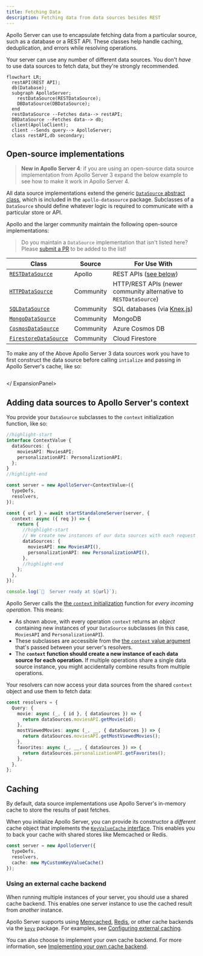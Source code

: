 ```yaml
---
title: Fetching Data
description: Fetching data from data sources besides REST
---
```


<!--  (TODO) this whole article!
MOVE THIS to separate article:

3. RESTDS has a response cache that provides caching when fetching from rest
  - in the past uses the AS cache
  - these other data sources provide a wrapper cache
    - EX: pass SQL DB connection and pass to data source class with wrapper functions
      - or could pass that connect DIRECTLY in context
    - Data sources can provide structured way to use DB
  - Build a *wrapper* around a data source (no extends) constructor is DB connection (i.e., 'getUser, getUsers')
    - would still build a new data source per request depends on what your data source requires
        - default: if your data source requires the req and response object then will need to construct per request OR access cache
          - Add callout saying this might be the scenario:
            - if DB only needs DB connection and query info then
            - only create one DB class then pass into context
 -->

Apollo Server can use to encapsulate fetching data from a particular source, such as a database or a REST API. These classes help handle caching, deduplication, and errors while resolving operations.

Your server can use any number of different data sources. You don't _have_ to use data sources to fetch data, but they're strongly recommended.

```mermaid
flowchart LR;
  restAPI(REST API);
  db(Database);
  subgraph ApolloServer;
    restDataSource(RESTDataSource);
    DBDataSource(DBDataSource);
  end
  restDataSource --Fetches data--> restAPI;
  DBDataSource --Fetches data--> db;
  client(ApolloClient);
  client --Sends query--> ApolloServer;
  class restAPI,db secondary;
```


<!--
Make collapsible and show how to do this

Do we want to tell people how to create data sources themselves? Is there an example I can toss in here are break down to show people how to create their own DataSource subclasses? Especially the caching stuff? That was a little over my head
-->

## Open-source implementations

> **New in Apollo Server 4**: if you are using an open-source data source implementation from Apollo Server 3 expand the below example to see how to make it work in Apollo Server 4. 
<!-- 2. old data sources can be used but need to construct then initialize
  - The below packages could be used but they'd need to initialize themselves with the correct args (cache)
    - but we don't want to tell folks this
      - Could make a expandable "How to make V3 data source work"
-->
<ExpansionPanel title="Using an Apollo Server 3 data source?">

All data source implementations extend the generic [`DataSource` abstract class](https://github.com/apollographql/apollo-server/blob/main/packages/apollo-datasource/src/index.ts), which is included in the `apollo-datasource` package. Subclasses of a `DataSource` should define whatever logic is required to communicate with a particular store or API.

Apollo and the larger community maintain the following open-source implementations:

> Do you maintain a `DataSource` implementation that isn't listed here? Please [submit a PR](https://github.com/apollographql/apollo-server/blob/main/docs/source/data/data-sources.md) to be added to the list!

| Class            | Source    | For Use With          |
|------------------|-----------|-----------------------|
| [`RESTDataSource`](https://github.com/apollographql/apollo-server/tree/main/packages/apollo-datasource-rest) | Apollo    | REST APIs ([see below](#restdatasource-reference)) |
| [`HTTPDataSource`](https://github.com/StarpTech/apollo-datasource-http)  | Community | HTTP/REST APIs (newer community alternative to `RESTDataSource`) |
| [`SQLDataSource`](https://github.com/cvburgess/SQLDataSource)  | Community | SQL databases (via [Knex.js](http://knexjs.org/)) |
| [`MongoDataSource`](https://github.com/GraphQLGuide/apollo-datasource-mongodb/) | Community | MongoDB |
| [`CosmosDataSource`](https://github.com/andrejpk/apollo-datasource-cosmosdb) | Community | Azure Cosmos DB |
| [`FirestoreDataSource`](https://github.com/swantzter/apollo-datasource-firestore) | Community | Cloud Firestore |

To make any of the Above Apollo Server 3 data sources work you have to first construct the data source before calling `intialize` and passing in Apollo Server's cache, like so:

```ts

```

</ ExpansionPanel>

## Adding data sources to Apollo Server's context

You provide your `DataSource` subclasses to the `context` initialization function, like so:

<MultiCodeBlock>

```ts title="index.ts"
//highlight-start
interface ContextValue {
  dataSources: {
    moviesAPI: MoviesAPI;
    personalizationAPI: PersonalizationAPI;
  };
}
//highlight-end

const server = new ApolloServer<ContextValue>({
  typeDefs,
  resolvers,
});

const { url } = await startStandaloneServer(server, {
  context: async ({ req }) => {
    return {
      //highlight-start
      // We create new instances of our data sources with each request
      dataSources: {
        moviesAPI: new MoviesAPI(),
        personalizationAPI: new PersonalizationAPI(),
      },
      //highlight-end
    };
  },
});

console.log(`🚀  Server ready at ${url}`);
```

</MultiCodeBlock>

<!-- TODO(AS4) add link to context article once exists  -->
Apollo Server calls the [the `context` initialization](../resolvers/#the-context-argument) function for _every incoming operation_. This means:
- As shown above, with every operation `context` returns an _object_ containing new instances of your `DataSource` subclasses (in this case, `MoviesAPI` and `PersonalizationAPI`).
-  These subclasses are accessible from the [the `context` value argument](./resolvers/#the-context-argument) that's passed between your server's resolvers.
- The **`context` function should create a new instance of each data source for each operation.** If multiple operations share a single data source instance, you might accidentally combine results from multiple operations.

Your resolvers can now access your data sources from the shared `context` object and use them to fetch data:

```ts title="resolvers.ts"
const resolvers = {
  Query: {
    movie: async (_, { id }, { dataSources }) => {
      return dataSources.moviesAPI.getMovie(id);
    },
    mostViewedMovies: async (_, __, { dataSources }) => {
      return dataSources.moviesAPI.getMostViewedMovies();
    },
    favorites: async (_, __, { dataSources }) => {
      return dataSources.personalizationAPI.getFavorites();
    },
  },
};
```

## Caching

By default, data source implementations use Apollo Server's in-memory cache to store the results of past fetches.

When you initialize Apollo Server, you can provide its constructor a _different_ cache object that implements the [`KeyValueCache` interface](https://github.com/apollographql/apollo-utils/tree/main/packages/keyValueCache#keyvaluecache-interface). This enables you to back your cache with shared stores like Memcached or Redis.

```ts title="server.ts"
const server = new ApolloServer({
  typeDefs,
  resolvers,
  cache: new MyCustomKeyValueCache()
});
```

### Using an external cache backend

When running multiple instances of your server, you should use a shared cache backend. This enables one server instance to use the cached result from _another_ instance.

Apollo Server supports using [Memcached](https://memcached.org/), [Redis](https://redis.io/), or other cache backends via the [`keyv`](https://www.npmjs.com/package/keyv) package. For examples, see [Configuring external caching](../performance/cache-backends#configuring-external-caching).

You can also choose to implement your own cache backend. For more information, see [Implementing your own cache backend](../performance/cache-backends#implementing-your-own-cache-backend).

